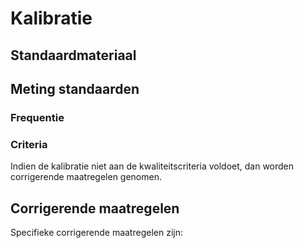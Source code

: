 # Kalibratie

## Standaardmateriaal

## Meting standaarden

### Frequentie

### Criteria

Indien de kalibratie niet aan de kwaliteitscriteria voldoet, dan worden corrigerende maatregelen genomen.

## Corrigerende maatregelen

Specifieke corrigerende maatregelen zijn:
